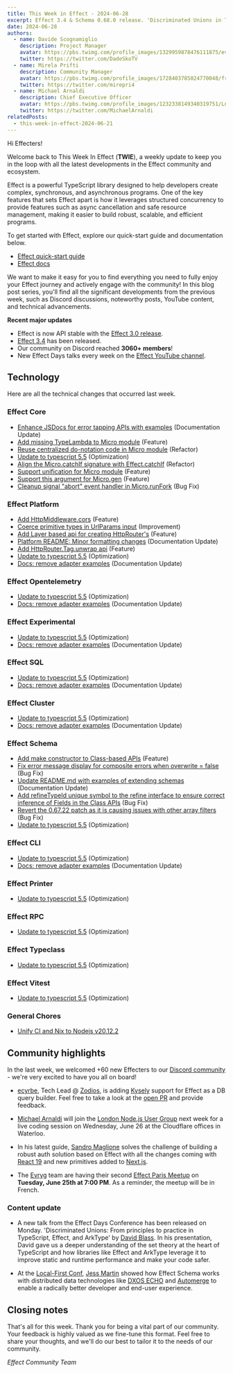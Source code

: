 ```yaml
---
title: This Week in Effect - 2024-06-28
excerpt: Effect 3.4 & Schema 0.68.0 release. 'Discriminated Unions in TypeScript, Effect, and ArkType' by David Blass. Michael Arnaldi joining the London Node.js group
date: 2024-06-28
authors:
  - name: Davide Scognamiglio
    description: Project Manager
    avatar: https://pbs.twimg.com/profile_images/1329959878476111875/evHG8VX6_400x400.jpg
    twitter: https://twitter.com/DadeSkoTV
  - name: Mirela Prifti
    description: Community Manager
    avatar: https://pbs.twimg.com/profile_images/1728403785024770048/frKphayT_400x400.jpg
    twitter: https://twitter.com/mirepri4
  - name: Michael Arnaldi
    description: Chief Executive Officer
    avatar: https://pbs.twimg.com/profile_images/1232338149340319751/Ln9nNWyk_400x400.jpg
    twitter: https://twitter.com/MichaelArnaldi
relatedPosts:
  - this-week-in-effect-2024-06-21
---
```


Hi Effecters! 

Welcome back to This Week In Effect (**TWIE**), a weekly update to keep you in the loop with all the latest developments in the Effect community and ecosystem.

Effect is a powerful TypeScript library designed to help developers create complex, synchronous, and asynchronous programs. One of the key features that sets Effect apart is how it leverages structured concurrency to provide features such as async cancellation and safe resource management, making it easier to build robust, scalable, and efficient programs.

To get started with Effect, explore our quick-start guide and documentation below.

- [Effect quick-start guide](/docs/quickstart)
- [Effect docs](/docs/introduction)

We want to make it easy for you to find everything you need to fully enjoy your Effect journey and actively engage with the community! In this blog post series, you'll find all the significant developments from the previous week, such as Discord discussions, noteworthy posts, YouTube content, and technical advancements.

**Recent major updates**

- Effect is now API stable with the [Effect 3.0 release](https://effect.website/blog/effect-3.0).
- [Effect 3.4](https://effect.website/blog/effect-3.3) has been released.
- Our community on Discord reached **3060+ members**!
- New Effect Days talks every week on the [Effect YouTube channel](https://www.youtube.com/@effect-ts).


## Technology

Here are all the technical changes that occurred last week.

### Effect Core
+ [Enhance JSDocs for error tapping APIs with examples](https://github.com/Effect-TS/effect/pull/3054) (Documentation Update)
+ [Add missing TypeLambda to Micro module](https://github.com/Effect-TS/effect/pull/3056) (Feature)
+ [Reuse centralized do-notation code in Micro module](https://github.com/Effect-TS/effect/pull/3062) (Refactor)
+ [Update to typescript 5.5](https://github.com/Effect-TS/effect/pull/3079) (Optimization)
+ [Align the Micro.catchIf signature with Effect.catchIf](https://github.com/Effect-TS/effect/pull/3082) (Refactor)
+ [Support unification for Micro module](https://github.com/Effect-TS/effect/pull/3078) (Feature)
+ [Support this argument for Micro.gen](https://github.com/Effect-TS/effect/pull/3065) (Feature)
+ [Cleanup signal "abort" event handler in Micro.runFork](https://github.com/Effect-TS/effect/pull/3067) (Bug Fix)

### Effect Platform
+ [Add HttpMiddleware.cors](https://github.com/Effect-TS/effect/pull/3051) (Feature)
+ [Coerce primitive types in UrlParams input](https://github.com/Effect-TS/effect/pull/3053) (Improvement)
+ [Add Layer based api for creating HttpRouter's](https://github.com/Effect-TS/effect/pull/3059) (Feature)
+ [Platform README: Minor formatting changes](https://github.com/Effect-TS/effect/pull/3061) (Documentation Update)
+ [Add HttpRouter.Tag.unwrap api](https://github.com/Effect-TS/effect/pull/3064) (Feature)
+ [Update to typescript 5.5](https://github.com/Effect-TS/effect/pull/3079) (Optimization)
+ [Docs: remove adapter examples](https://github.com/Effect-TS/effect/pull/3041) (Documentation Update)

### Effect Opentelemetry
+ [Update to typescript 5.5](https://github.com/Effect-TS/effect/pull/3079) (Optimization)
+ [Docs: remove adapter examples](https://github.com/Effect-TS/effect/pull/3041) (Documentation Update)

### Effect Experimental
+ [Update to typescript 5.5](https://github.com/Effect-TS/effect/pull/3079) (Optimization)
+ [Docs: remove adapter examples](https://github.com/Effect-TS/effect/pull/3041) (Documentation Update)

### Effect SQL
+ [Update to typescript 5.5](https://github.com/Effect-TS/effect/pull/3079) (Optimization)
+ [Docs: remove adapter examples](https://github.com/Effect-TS/effect/pull/3041) (Documentation Update)

### Effect Cluster
+ [Update to typescript 5.5](https://github.com/Effect-TS/effect/pull/3079) (Optimization)
+ [Docs: remove adapter examples](https://github.com/Effect-TS/effect/pull/3041) (Documentation Update)

### Effect Schema
+ [Add make constructor to Class-based APIs](https://github.com/Effect-TS/effect/pull/3043) (Feature)
+ [Fix error message display for composite errors when overwrite = false](https://github.com/Effect-TS/effect/pull/3046) (Bug Fix)
+ [Update README.md with examples of extending schemas](https://github.com/Effect-TS/effect/pull/3050) (Documentation Update)
+ [Add refineTypeId unique symbol to the refine interface to ensure correct inference of Fields in the Class APIs](https://github.com/Effect-TS/effect/pull/3070) (Bug Fix)
+ [Revert the 0.67.22 patch as it is causing issues with other array filters](https://github.com/Effect-TS/effect/pull/3074) (Bug Fix)
+ [Update to typescript 5.5](https://github.com/Effect-TS/effect/pull/3079) (Optimization)

### Effect CLI
+ [Update to typescript 5.5](https://github.com/Effect-TS/effect/pull/3079) (Optimization)
+ [Docs: remove adapter examples](https://github.com/Effect-TS/effect/pull/3041) (Documentation Update)

### Effect Printer
+ [Update to typescript 5.5](https://github.com/Effect-TS/effect/pull/3079) (Optimization)

### Effect RPC
+ [Update to typescript 5.5](https://github.com/Effect-TS/effect/pull/3079) (Optimization)

### Effect Typeclass
+ [Update to typescript 5.5](https://github.com/Effect-TS/effect/pull/3079) (Optimization)

### Effect Vitest
+ [Update to typescript 5.5](https://github.com/Effect-TS/effect/pull/3079) (Optimization)

### General Chores
+ [Unify CI and Nix to Nodejs v20.12.2](https://github.com/Effect-TS/effect/pull/3076)


## Community highlights

In the last week, we welcomed +60 new Effecters to our [Discord community](https://discord.gg/effect-ts) - we're very excited to have you all on board! 

+ [ecyrbe](https://x.com/ecyrbedev), Tech Lead @ [Zodios](https://www.zodios.org), is adding [Kysely](https://kysely.dev) support for Effect as a DB query builder. Feel free to take a look at the [open PR](https://github.com/Effect-TS/effect/pull/3017) and provide feedback.
<Tweet id="1803552136363380831" />

+ [Michael Arnaldi](https://x.com/MichaelArnaldi) will join the [London Node.js User Group](https://x.com/LNUGorg) next week for a live coding session on Wednesday, June 26 at the Cloudflare offices in Waterloo.
<Tweet id="1798704071161110554" />

+ In his latest guide, [Sandro Maglione](https://x.com/SandroMaglione) solves the challenge of building a robust auth solution based on Effect with all the changes coming with [React 19](https://react.dev/blog/2024/04/25/react-19) and new primitives added to [Next.js](https://nextjs.org). 
<Tweet id="1803829211611746506" />

+ The [Evryg](https://www.evryg.com) team are having their second [Effect Paris Meetup](https://www.meetup.com/effect-paris/#) on **Tuesday, June 25th at 7:00 PM**. As a reminder, the meetup will be in French.

### Content update

+ A new talk from the Effect Days Conference has been released on Monday. 'Discriminated Unions: From principles to practice in TypeScript, Effect, and ArkType' by [David Blass](https://x.com/ssalbdivad). In his presentation, David gave us a deeper understanding of the set theory at the heart of TypeScript and how libraries like Effect and ArkType leverage it to improve static and runtime performance and make your code safer.
<YouTube url="https://www.youtube.com/embed/AaUKLH8N6go?si=v91LFcNDB5w1FcSB" />

+ At the [Local-First Conf](https://www.localfirstconf.com/), [Jess Martin](https://x.com/jessmartin) showed how Effect Schema works with distributed data technologies like [DXOS ECHO](https://dxos.org) and [Automerge](https://automerge.org) to enable a radically better developer and end-user experience.
<YouTube url="https://www.youtube.com/embed/_GBpPp92L2M?si=npy60RNpUkB_tvt6" />

## Closing notes

That's all for this week. Thank you for being a vital part of our community. Your feedback is highly valued as we fine-tune this format. Feel free to share your thoughts, and we'll do our best to tailor it to the needs of our community.

_Effect Community Team_
